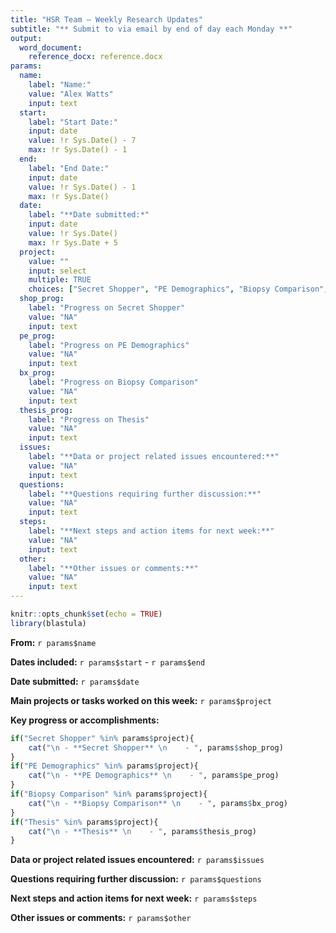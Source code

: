 ```yaml
---
title: "HSR Team – Weekly Research Updates"
subtitle: "** Submit to via email by end of day each Monday **"
output: 
  word_document:
    reference_docx: reference.docx
params:
  name:
    label: "Name:"
    value: "Alex Watts"
    input: text
  start:
    label: "Start Date:"
    input: date
    value: !r Sys.Date() - 7
    max: !r Sys.Date() - 1
  end:
    label: "End Date:"
    input: date
    value: !r Sys.Date() - 1
    max: !r Sys.Date()
  date:
    label: "**Date submitted:*"
    input: date
    value: !r Sys.Date()
    max: !r Sys.Date + 5
  project:
    value: ""
    input: select
    multiple: TRUE
    choices: ["Secret Shopper", "PE Demographics", "Biopsy Comparison", "Thesis"]
  shop_prog:
    label: "Progress on Secret Shopper"
    value: "NA"
    input: text
  pe_prog: 
    label: "Progress on PE Demographics"
    value: "NA"
    input: text
  bx_prog:
    label: "Progress on Biopsy Comparison"
    value: "NA"
    input: text
  thesis_prog:
    label: "Progress on Thesis"
    value: "NA"
    input: text
  issues:
    label: "**Data or project related issues encountered:**"
    value: "NA"
    input: text
  questions: 
    label: "**Questions requiring further discussion:**"
    value: "NA"
    input: text
  steps:
    label: "**Next steps and action items for next week:**"
    value: "NA"
    input: text
  other:
    label: "**Other issues or comments:**"
    value: "NA"
    input: text
---
```


```r
knitr::opts_chunk$set(echo = TRUE)
library(blastula)
```

 

::: {custom-style="Body-Update"}

**From:** `r params$name`

**Dates included:** `r params$start` - `r params$end`

**Date submitted:** `r params$date`

**Main projects or tasks worked on this week:** `r params$project`

**Key progress or accomplishments:** 
```r
if("Secret Shopper" %in% params$project){
    cat("\n - **Secret Shopper** \n    - ", params$shop_prog)
}
if("PE Demographics" %in% params$project){
    cat("\n - **PE Demographics** \n    - ", params$pe_prog)
}
if("Biopsy Comparison" %in% params$project){
    cat("\n - **Biopsy Comparison** \n    - ", params$bx_prog)
}
if("Thesis" %in% params$project){
    cat("\n - **Thesis** \n    - ", params$thesis_prog)
}
```

  
**Data or project related issues encountered:** `r params$issues`

**Questions requiring further discussion:** `r params$questions`
    
**Next steps and action items for next week:** `r params$steps`

**Other issues or comments:** `r params$other`
:::
